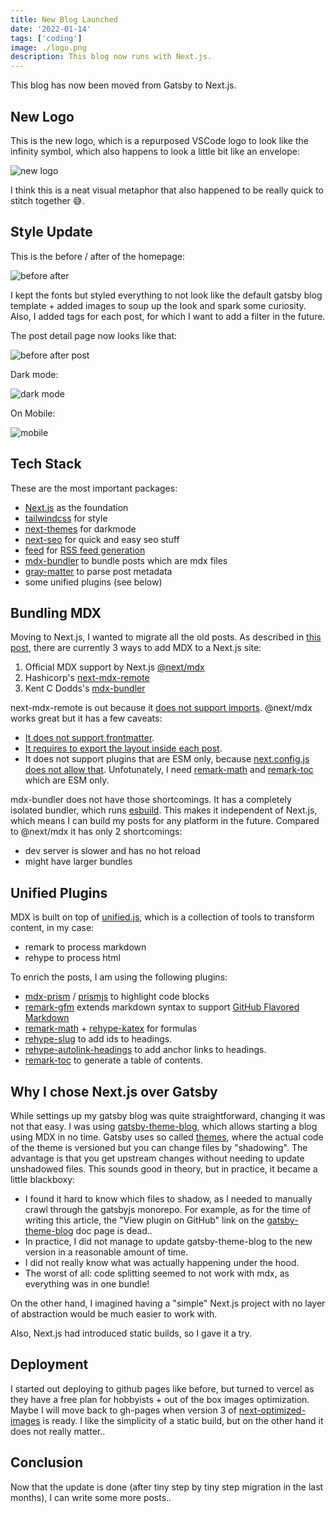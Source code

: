 ```yaml
---
title: New Blog Launched
date: '2022-01-14'
tags: ['coding']
image: ./logo.png
description: This blog now runs with Next.js.
---
```


This blog has now been moved from Gatsby to Next.js.

## New Logo

This is the new logo, which is a repurposed VSCode logo to look like the infinity symbol, which also happens to look a little bit like an envelope:

![new logo](./logo_cropped.png?200x200)

I think this is a neat visual metaphor that also happened to be really quick to stitch together 😅.

## Style Update

This is the before / after of the homepage:

![before after](./img/next-blog-before-after.png?752x498)

I kept the fonts but styled everything to not look like the default gatsby blog template + added images to soup up the look and spark some curiosity.
Also, I added tags for each post, for which I want to add a filter in the future.

The post detail page now looks like that:

![before after post](./img/post-detail-before-after.png?752x520)

Dark mode:

![dark mode](./img/next-blog-darkmode.png)

On Mobile:

![mobile](./img/next-blog-mobile.png)

## Tech Stack

These are the most important packages:

- [Next.js](https://nextjs.org/) as the foundation
- [tailwindcss](https://tailwindcss.com/) for style
- [next-themes](https://www.npmjs.com/package/next-themes) for darkmode
- [next-seo](https://www.npmjs.com/package/next-seo) for quick and easy seo stuff
- [feed](https://www.npmjs.com/package/feed) for [RSS feed generation](https://github.com/felixroos/felixroos.github.io/blob/4c62f8496ca78caf1ee28f5f07582537be2e0d17/scripts/rss.js)
- [mdx-bundler](https://www.npmjs.com/package/mdx-bundler) to bundle posts which are mdx files
- [gray-matter](https://www.npmjs.com/package/gray-matter) to parse post metadata
- some unified plugins (see below)

## Bundling MDX

Moving to Next.js, I wanted to migrate all the old posts.
As described in [this post](https://dev.to/pyadav/mdx-bundler-with-next-js-2kg3), there are currently 3 ways to add MDX to a Next.js site:

1. Official MDX support by Next.js [@next/mdx](https://www.npmjs.com/package/@next/mdx)
2. Hashicorp's [next-mdx-remote](https://github.com/hashicorp/next-mdx-remote)
3. Kent C Dodds's [mdx-bundler](https://github.com/kentcdodds/mdx-bundler)

next-mdx-remote is out because it [does not support imports](https://github.com/hashicorp/next-mdx-remote/issues/143).
@next/mdx works great but it has a few caveats:

- [It does not support frontmatter](https://nextjs.org/docs/advanced-features/using-mdx#frontmatter).
- [It requires to export the layout inside each post](https://nextjs.org/docs/advanced-features/using-mdx#layouts).
- It does not support plugins that are ESM only, because [next.config.js does not allow that](https://github.com/vercel/next.js/discussions/32239). Unfotunately, I need [remark-math](https://www.npmjs.com/package/remark-math) and [remark-toc](https://www.npmjs.com/package/remark-toc) which are ESM only.

mdx-bundler does not have those shortcomings. It has a completely isolated bundler, which runs [esbuild](https://esbuild.github.io/).
This makes it independent of Next.js, which means I can build my posts for any platform in the future. Compared to @next/mdx it has only 2 shortcomings:

- dev server is slower and has no hot reload
- might have larger bundles

## Unified Plugins

MDX is built on top of [unified.js](https://unifiedjs.com/), which is a collection of tools to transform content, in my case:

- remark to process markdown
- rehype to process html

To enrich the posts, I am using the following plugins:

- [mdx-prism](https://www.npmjs.com/package/mdx-prism) / [prismjs](https://www.npmjs.com/package/prismjs) to highlight code blocks
- [remark-gfm](https://www.npmjs.com/package/remark-gfm) extends markdown syntax to support [GitHub Flavored Markdown](https://github.github.com/gfm/)
- [remark-math](https://www.npmjs.com/package/remark-math) + [rehype-katex](https://www.npmjs.com/package/rehype-katex) for formulas
- [rehype-slug](https://www.npmjs.com/package/rehype-slug) to add ids to headings.
- [rehype-autolink-headings](https://www.npmjs.com/package/rehype-autolink-headings) to add anchor links to headings.
- [remark-toc](https://www.npmjs.com/package/remark-toc) to generate a table of contents.

## Why I chose Next.js over Gatsby

While settings up my gatsby blog was quite straightforward, changing it was not that easy.
I was using [gatsby-theme-blog](https://www.gatsbyjs.com/plugins/gatsby-theme-blog/), which allows starting a blog using MDX in no time.
Gatsby uses so called [themes](https://www.gatsbyjs.com/docs/themes/), where the actual code of the theme is versioned but you can change files by "shadowing".
The advantage is that you get upstream changes without needing to update unshadowed files.
This sounds good in theory, but in practice, it became a little blackboxy:

- I found it hard to know which files to shadow, as I needed to manually crawl through the gatsbyjs monorepo. For example, as for the time of writing this article, the "View plugin on GitHub" link on the [gatsby-theme-blog](https://www.gatsbyjs.com/plugins/gatsby-theme-blog/) doc page is dead..
- In practice, I did not manage to update gatsby-theme-blog to the new version in a reasonable amount of time.
- I did not really know what was actually happening under the hood.
- The worst of all: code splitting seemed to not work with mdx, as everything was in one bundle!

On the other hand, I imagined having a "simple" Next.js project with no layer of abstraction would be much easier to work with.

Also, Next.js had introduced static builds, so I gave it a try.

## Deployment

I started out deploying to github pages like before, but turned to vercel as they have a free plan for hobbyists + out of the box images optimization.
Maybe I will move back to gh-pages when version 3 of [next-optimized-images](https://www.npmjs.com/package/next-optimized-images) is ready.
I like the simplicity of a static build, but on the other hand it does not really matter..

## Conclusion

Now that the update is done (after tiny step by tiny step migration in the last months), I can write some more posts..
